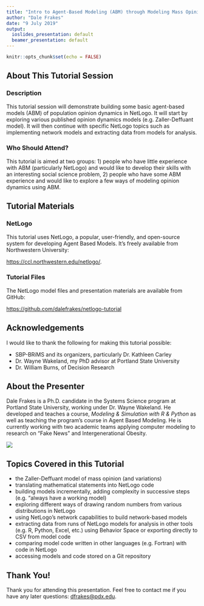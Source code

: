 ```yaml
---
title: "Intro to Agent-Based Modeling (ABM) through Modeling Mass Opinion Dynamics"
author: "Dale Frakes"
date: "9 July 2019"
output:
  ioslides_presentation: default
  beamer_presentation: default
---
```


```r
knitr::opts_chunk$set(echo = FALSE)
```

## About This Tutorial Session

### Description
This tutorial session will demonstrate building some basic agent-based models (ABM) of population
opinion dynamics in NetLogo. It will start by exploring various published opinion dynamics models
(e.g. Zaller-Deffuant model). It will then continue with specific NetLogo topics such as implementing
network models and extracting data from models for analysis.

### Who Should Attend?
This tutorial is aimed at two groups: 1) people who have little experience with ABM (particularly
NetLogo) and would like to develop their skills with an interesting social science problem, 2) people
who have some ABM experience and would like to explore a few ways of modeling opinion dynamics
using ABM.

## Tutorial Materials

### NetLogo
This tutorial uses NetLogo, a popular, user-friendly, and open-source system for developing Agent Based Models.  It's freely available from Northwestern University:

<https://ccl.northwestern.edu/netlogo/>.

### Tutorial Files
The NetLogo model files and presentation materials are available from GitHub:

<https://github.com/dalefrakes/netlogo-tutorial>


## Acknowledgements

I would like to thank the following for making this tutorial possible:

* SBP-BRiMS and its organizers, particularly Dr. Kathleen Carley
* Dr. Wayne Wakeland, my PhD advisor at Portland State University
* Dr. William Burns, of Decision Research

## About the Presenter


Dale Frakes is a Ph.D. candidate in the Systems Science program at Portland State University, working under Dr. Wayne Wakeland. He developed and teaches a course, *Modeling & Simulation with R & Python* as well as teaching the program’s course in Agent Based Modeling. He is currently working with two academic teams applying computer modeling to research on “Fake News” and Intergenerational Obesity.

![](./img/DaleFrakes.png)

## Topics Covered in this Tutorial

* the Zaller-Deffuant model of mass opinion (and variations)
* translating mathematical statements into NetLogo code
* building models incrementally, adding complexity in successive steps (e.g. “always have a working model)
* exploring different ways of drawing random numbers from various distributions in NetLogo
* using NetLogo’s network capabilities to build network-based models
* extracting data from runs of NetLogo models for analysis in other tools (e.g. R, Python, Excel, etc.) using Behavior Space or exporting directly to CSV from model code
* comparing model code written in other languages (e.g. Fortran) with code in NetLogo
* accessing models and code stored on a Git repository

## Thank You!

Thank you for attending this presentation.  Feel free to contact me if you have any later questions:  <dfrakes@pdx.edu>.